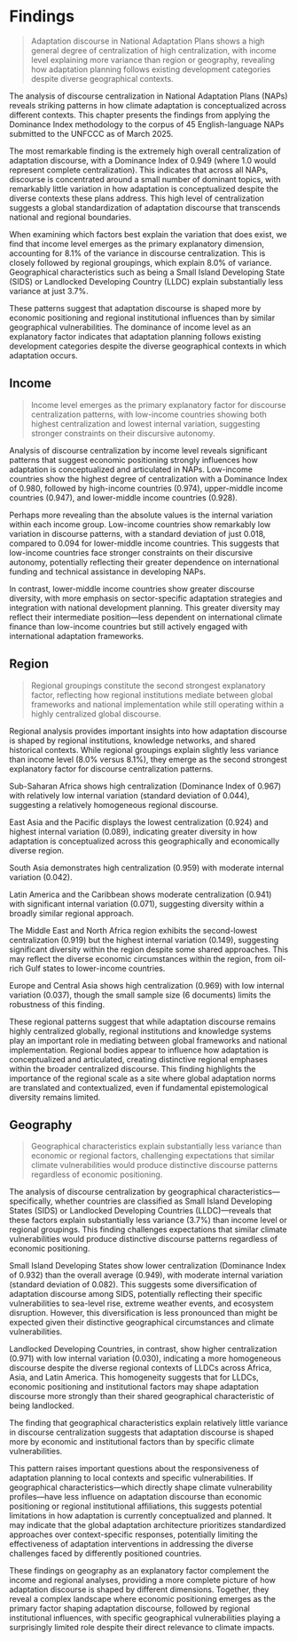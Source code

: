# Findings {#sec-findings}

> Adaptation discourse in National Adaptation Plans shows a high general degree of centralization of  high centralization, with income level explaining more variance than region or geography, revealing how adaptation planning follows existing development categories despite diverse geographical contexts.

The analysis of discourse centralization in National Adaptation Plans (NAPs) reveals striking patterns in how climate adaptation is conceptualized across different contexts. This chapter presents the findings from applying the Dominance Index methodology to the corpus of 45 English-language NAPs submitted to the UNFCCC as of March 2025.

The most remarkable finding is the extremely high overall centralization of adaptation discourse, with a Dominance Index of 0.949 (where 1.0 would represent complete centralization). This indicates that across all NAPs, discourse is concentrated around a small number of dominant topics, with remarkably little variation in how adaptation is conceptualized despite the diverse contexts these plans address. This high level of centralization suggests a global standardization of adaptation discourse that transcends national and regional boundaries.

When examining which factors best explain the variation that does exist, we find that income level emerges as the primary explanatory dimension, accounting for 8.1% of the variance in discourse centralization. This is closely followed by regional groupings, which explain 8.0% of variance. Geographical characteristics such as being a Small Island Developing State (SIDS) or Landlocked Developing Country (LLDC) explain substantially less variance at just 3.7%.

These patterns suggest that adaptation discourse is shaped more by economic positioning and regional institutional influences than by similar geographical vulnerabilities. The dominance of income level as an explanatory factor indicates that adaptation planning follows existing development categories despite the diverse geographical contexts in which adaptation occurs.

## Income

> Income level emerges as the primary explanatory factor for discourse centralization patterns, with low-income countries showing both highest centralization and lowest internal variation, suggesting stronger constraints on their discursive autonomy.

Analysis of discourse centralization by income level reveals significant patterns that suggest economic positioning strongly influences how adaptation is conceptualized and articulated in NAPs. Low-income countries show the highest degree of centralization with a Dominance Index of 0.980, followed by high-income countries (0.974), upper-middle income countries (0.947), and lower-middle income countries (0.928).

Perhaps more revealing than the absolute values is the internal variation within each income group. Low-income countries show remarkably low variation in discourse patterns, with a standard deviation of just 0.018, compared to 0.094 for lower-middle income countries. This suggests that low-income countries face stronger constraints on their discursive autonomy, potentially reflecting their greater dependence on international funding and technical assistance in developing NAPs.

In contrast, lower-middle income countries show greater discourse diversity, with more emphasis on sector-specific adaptation strategies and integration with national development planning. This greater diversity may reflect their intermediate position—less dependent on international climate finance than low-income countries but still actively engaged with international adaptation frameworks.

## Region

> Regional groupings constitute the second strongest explanatory factor, reflecting how regional institutions mediate between global frameworks and national implementation while still operating within a highly centralized global discourse.

Regional analysis provides important insights into how adaptation discourse is shaped by regional institutions, knowledge networks, and shared historical contexts. While regional groupings explain slightly less variance than income level (8.0% versus 8.1%), they emerge as the second strongest explanatory factor for discourse centralization patterns.

Sub-Saharan Africa shows high centralization (Dominance Index of 0.967) with relatively low internal variation (standard deviation of 0.044), suggesting a relatively homogeneous regional discourse. 

East Asia and the Pacific displays the lowest centralization (0.924) and highest internal variation (0.089), indicating greater diversity in how adaptation is conceptualized across this geographically and economically diverse region. 

South Asia demonstrates high centralization (0.959) with moderate internal variation (0.042). 

Latin America and the Caribbean shows moderate centralization (0.941) with significant internal variation (0.071), suggesting diversity within a broadly similar regional approach.

The Middle East and North Africa region exhibits the second-lowest centralization (0.919) but the highest internal variation (0.149), suggesting significant diversity within the region despite some shared approaches. This may reflect the diverse economic circumstances within the region, from oil-rich Gulf states to lower-income countries.

Europe and Central Asia shows high centralization (0.969) with low internal variation (0.037), though the small sample size (6 documents) limits the robustness of this finding. 

These regional patterns suggest that while adaptation discourse remains highly centralized globally, regional institutions and knowledge systems play an important role in mediating between global frameworks and national implementation. Regional bodies appear to influence how adaptation is conceptualized and articulated, creating distinctive regional emphases within the broader centralized discourse. This finding highlights the importance of the regional scale as a site where global adaptation norms are translated and contextualized, even if fundamental epistemological diversity remains limited.

## Geography

> Geographical characteristics explain substantially less variance than economic or regional factors, challenging expectations that similar climate vulnerabilities would produce distinctive discourse patterns regardless of economic positioning.

The analysis of discourse centralization by geographical characteristics—specifically, whether countries are classified as Small Island Developing States (SIDS) or Landlocked Developing Countries (LLDC)—reveals that these factors explain substantially less variance (3.7%) than income level or regional groupings. This finding challenges expectations that similar climate vulnerabilities would produce distinctive discourse patterns regardless of economic positioning.

Small Island Developing States show lower centralization (Dominance Index of 0.932) than the overall average (0.949), with moderate internal variation (standard deviation of 0.082). This suggests some diversification of adaptation discourse among SIDS, potentially reflecting their specific vulnerabilities to sea-level rise, extreme weather events, and ecosystem disruption. However, this diversification is less pronounced than might be expected given their distinctive geographical circumstances and climate vulnerabilities.

Landlocked Developing Countries, in contrast, show higher centralization (0.971) with low internal variation (0.030), indicating a more homogeneous discourse despite the diverse regional contexts of LLDCs across Africa, Asia, and Latin America. This homogeneity suggests that for LLDCs, economic positioning and institutional factors may shape adaptation discourse more strongly than their shared geographical characteristic of being landlocked.

The finding that geographical characteristics explain relatively little variance in discourse centralization suggests that adaptation discourse is shaped more by economic and institutional factors than by specific climate vulnerabilities. 

This pattern raises important questions about the responsiveness of adaptation planning to local contexts and specific vulnerabilities. If geographical characteristics—which directly shape climate vulnerability profiles—have less influence on adaptation discourse than economic positioning or regional institutional affiliations, this suggests potential limitations in how adaptation is currently conceptualized and planned. It may indicate that the global adaptation architecture prioritizes standardized approaches over context-specific responses, potentially limiting the effectiveness of adaptation interventions in addressing the diverse challenges faced by differently positioned countries.

These findings on geography as an explanatory factor complement the income and regional analyses, providing a more complete picture of how adaptation discourse is shaped by different dimensions. Together, they reveal a complex landscape where economic positioning emerges as the primary factor shaping adaptation discourse, followed by regional institutional influences, with specific geographical vulnerabilities playing a surprisingly limited role despite their direct relevance to climate impacts.